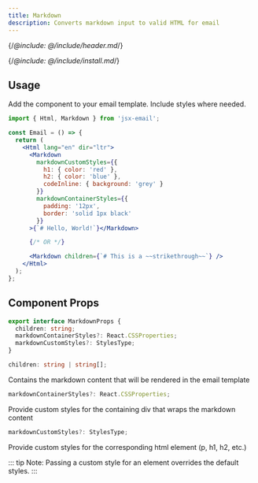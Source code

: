 ```yaml
---
title: Markdown
description: Converts markdown input to valid HTML for email
---
```


{/*@include: @/include/header.md*/}

{/*@include: @/include/install.md*/}

## Usage

Add the component to your email template. Include styles where needed.

```jsx
import { Html, Markdown } from 'jsx-email';

const Email = () => {
  return (
    <Html lang="en" dir="ltr">
      <Markdown
        markdownCustomStyles={{
          h1: { color: 'red' },
          h2: { color: 'blue' },
          codeInline: { background: 'grey' }
        }}
        markdownContainerStyles={{
          padding: '12px',
          border: 'solid 1px black'
        }}
      >{`# Hello, World!`}</Markdown>

      {/* OR */}

      <Markdown children={`# This is a ~~strikethrough~~`} />
    </Html>
  );
};
```

## Component Props

```ts
export interface MarkdownProps {
  children: string;
  markdownContainerStyles?: React.CSSProperties;
  markdownCustomStyles?: StylesType;
}
```

```ts
children: string | string[];
```

Contains the markdown content that will be rendered in the email template

```ts
markdownContainerStyles?: React.CSSProperties;
```

Provide custom styles for the containing div that wraps the markdown content

```ts
markdownCustomStyles?: StylesType;
```

Provide custom styles for the corresponding html element (p, h1, h2, etc.)

::: tip
Note: Passing a custom style for an element overrides the default styles.
:::
